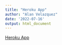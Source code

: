 ```yaml
---
title: "Heroku App"
author: "Alan Velazquez"
date: '2022-07-16'
output: html_document
---
```


[Heroku App](https://bikingproject-alan-velazquez.herokuapp.com/)
